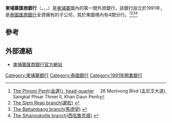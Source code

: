 '''柬埔寨匯商銀行'''（{{lang-en|Cambodia Commercial Bank}}，{{lang-fr|Banque commerciale du Cambodge}}，{{lang-km|ធនាគារកម្ពុជាពាណិជ្ជ}}，{{lang-th|ธนาคารกัมพูชาพาณิชย์}}）是[[柬埔寨|柬埔寨]]國內的第一間外資銀行，該銀行設立於1991年，是[[泰國匯商銀行|泰國匯商銀行]]全資擁有的子公司，其於柬國境內有4間分行。<ref>[http://www.ccb.com.kh/index.php The Phnom Penh(金邊)）head-quarter] {{Wayback|url=http://www.ccb.com.kh/index.php |date=20200222140442 }}    26 Monivong Blvd (孟尼王大道), Sangkat Phsar Thmei II, Khan Daun Penh</ref><ref>[http://www.ccb.com.kh/contents.php?c_code=02&con_code=1900000001&con_name=CCB%20Siem%20Reap&ct_name=Branch&c_name=About%20Us The Siem Reap branch(暹粒)] {{webarchive|url=https://web.archive.org/web/20110911235050/http://www.ccb.com.kh/contents.php?c_code=02&con_code=1900000001&con_name=CCB%20Siem%20Reap&ct_name=Branch&c_name=About%20Us |date=2011-09-11 }}</ref><ref>
[http://www.ccb.com.kh/contents.php?c_code=02&con_code=1900000002&con_name=CCB%20Battambang&ct_name=Branch&c_name=About%20Us  The Battambang branch(馬德望)] {{webarchive|url=https://web.archive.org/web/20110722132517/http://www.ccb.com.kh/contents.php?c_code=02&con_code=1900000002&con_name=CCB%20Battambang&ct_name=Branch&c_name=About%20Us |date=2011-07-22 }}</ref><ref>[http://www.ccb.com.kh/contents.php?c_code=02&con_code=1900000003&con_name=CCB%20Sihanouk%20Ville&ct_name=Branch&c_name=About%20Us  The Sihanoukville branch(西哈魯克城)] {{webarchive|url=https://web.archive.org/web/20110722132602/http://www.ccb.com.kh/contents.php?c_code=02&con_code=1900000003&con_name=CCB%20Sihanouk%20Ville&ct_name=Branch&c_name=About%20Us |date=2011-07-22 }}</ref>

==參考==
{{reflist}}

==外部連結==
*[https://web.archive.org/web/20130809041440/http://www.ccb.com.kh/ 柬埔寨匯商銀行官方網站]

{{Cambodia-stub}}
{{銀行小作品}}

[[Category:柬埔寨銀行|Category:柬埔寨銀行]]
[[Category:泰國銀行|Category:泰國銀行]]
[[Category:1991年開業銀行|Category:1991年開業銀行]]